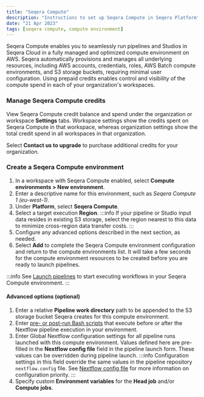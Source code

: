 ```yaml
---
title: "Seqera Compute"
description: "Instructions to set up Seqera Compute in Seqera Platform"
date: "21 Apr 2023"
tags: [seqera compute, compute environment]
---
```


Seqera Compute enables you to seamlessly run pipelines and Studios in Seqera Cloud in a fully managed and optimized compute environment on AWS. Seqera automatically provisions and manages all underlying resources, including AWS accounts, credentials, roles, AWS Batch compute environments, and S3 storage buckets, requiring minimal user configuration. Using prepaid credits enables control and visibility of the compute spend in each of your organization's workspaces.

### Manage Seqera Compute credits 

View Seqera Compute credit balance and spend under the organization or workspace **Settings** tabs. Workspace settings show the credits spent on Seqera Compute in that workspace, whereas organization settings show the total credit spend in all workspaces in that organization. 

Select **Contact us to upgrade** to purchase additional credits for your organization. 

### Create a Seqera Compute environment 

1. In a workspace with Seqera Compute enabled, select **Compute environments > New environment**.
1. Enter a descriptive name for this environment, such as _Seqera Compute 1 (eu-west-1)_.
1. Under **Platform**, select **Seqera Compute**. 
1. Select a target execution **Region**. 
    :::info
    If your pipeline or Studio input data resides in existing S3 storage, select the region nearest to this data to minimize cross-region data transfer costs. 
    :::
1. Configure any advanced options described in the next section, as needed.
1. Select **Add** to complete the Seqera Compute environment configuration and return to the compute environments list. It will take a few seconds for the compute environment resources to be created before you are ready to launch pipelines. 

:::info 
See [Launch pipelines](../launch/launchpad.mdx) to start executing workflows in your Seqera Compute environment.
:::

#### Advanced options (optional)

1. Enter a relative **Pipeline work directory** path to be appended to the S3 storage bucket Seqera creates for this compute environment. 
1. Enter [pre- or post-run Bash scripts](../launch/advanced.mdx#pre--post-run-scripts) that execute before or after the Nextflow pipeline execution in your environment.
1. Enter Global Nextflow configuration settings for all pipeline runs launched with this compute environment. Values defined here are pre-filled in the **Nextflow config file** field in the pipeline launch form. These values can be overridden during pipeline launch. 
    :::info
    Configuration settings in this field override the same values in the pipeline repository `nextflow.config` file. See [Nextflow config file](../launch/advanced.mdx#nextflow-config-file) for more information on configuration priority. 
    :::
1. Specify custom **Environment variables** for the **Head job** and/or **Compute jobs**.
